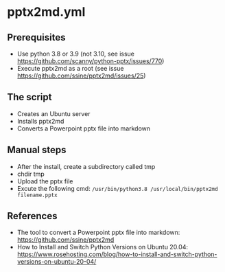 # pptx2md.yml

## Prerequisites

-   Use python 3.8 or 3.9 (not 3.10, see issue <https://github.com/scanny/python-pptx/issues/770>)
-   Execute pptx2md as a root (see issue <https://github.com/ssine/pptx2md/issues/25>)

## The script

-   Creates an Ubuntu server
-   Installs pptx2md
-   Converts a Powerpoint pptx file into markdown

## Manual steps

-   After the install, create a subdirectory called tmp
-   chdir tmp
-   Upload the pptx file
-   Excute the following cmd: `/usr/bin/python3.8 /usr/local/bin/pptx2md filename.pptx`

## References

-   The tool to convert a Powerpoint pptx file into markdown: <https://github.com/ssine/pptx2md>
-   How to Install and Switch Python Versions on Ubuntu 20.04: <https://www.rosehosting.com/blog/how-to-install-and-switch-python-versions-on-ubuntu-20-04/>
